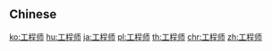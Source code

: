 {{also|工程師}}
==Chinese==
{{zh-see|工程師}}

[[ko:工程师]]
[[hu:工程师]]
[[ja:工程师]]
[[pl:工程师]]
[[th:工程师]]
[[chr:工程师]]
[[zh:工程师]]